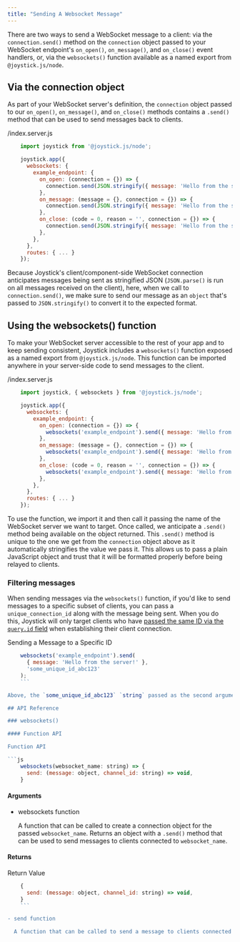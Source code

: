 ```yaml
---
title: "Sending A Websocket Message"
---
```



There are two ways to send a WebSocket message to a client: via the `connection.send()` method on the `connection` object passed to your WebSocket endpoint's `on_open()`, `on_message()`, and `on_close()` event handlers, or, via the `websockets()` function available as a named export from `@joystick.js/node`.

## Via the connection object

As part of your WebSocket server's definition, the `connection` object passed to our `on_open()`, `on_message()`, and `on_close()` methods contains a `.send()` method that can be used to send messages back to clients.

/index.server.js

```js
    import joystick from '@joystick.js/node';

    joystick.app({
      websockets: {
        example_endpoint: {
          on_open: (connection = {}) => {
            connection.send(JSON.stringify({ message: 'Hello from the server!' }));
          },
          on_message: (message = {}, connection = {}) => {
            connection.send(JSON.stringify({ message: 'Hello from the server!' }));
          },
          on_close: (code = 0, reason = '', connection = {}) => {
            connection.send(JSON.stringify({ message: 'Hello from the server!' }));
          },
        },
      },
      routes: { ... }
    });
```

Because Joystick's client/component-side WebSocket connection anticipates messages being sent as stringified JSON (`JSON.parse()` is run on all messages received on the client), here, when we call to `connection.send()`, we make sure to send our message as an `object` that's passed to `JSON.stringify()` to convert it to the expected format.

## Using the websockets() function

To make your WebSocket server accessible to the rest of your app and to keep sending consistent, Joystick includes a `websockets()` function exposed as a named export from `@joystick.js/node`. This function can be imported anywhere in your server-side code to send messages to the client.

/index.server.js

```js
    import joystick, { websockets } from '@joystick.js/node';

    joystick.app({
      websockets: {
        example_endpoint: {
          on_open: (connection = {}) => {
            websockets('example_endpoint').send({ message: 'Hello from the server!' });
          },
          on_message: (message = {}, connection = {}) => {
            websockets('example_endpoint').send({ message: 'Hello from the server!' });
          },
          on_close: (code = 0, reason = '', connection = {}) => {
            websockets('example_endpoint').send({ message: 'Hello from the server!' });
          },
        },
      },
      routes: { ... }
    });

```
To use the function, we import it and then call it passing the name of the WebSocket server we want to target. Once called, we anticipate a `.send()` method being available on the object returned. This `.send()` method is unique to the one we get from the `connection` object above as it automatically stringifies the value we pass it. This allows us to pass a plain JavaScript object and trust that it will be formatted properly before being relayed to clients.

### Filtering messages

When sending messages via the `websockets()` function, if you'd like to send messages to a specific subset of clients, you can pass a `unique_connection_id` along with the message being sent. When you do this, Joystick will only target clients who have [passed the same ID via the `query.id` field](ui/components/websockets#filtering-messages-with-query-params) when establishing their client connection.

Sending a Message to a Specific ID

```js
    websockets('example_endpoint').send(
      { message: 'Hello from the server!' },
      'some_unique_id_abc123'
    );
    ```

Above, the `some_unique_id_abc123` `string` passed as the second argument to `.send()` can be replaced with some unique ID (e.g., a user ID, a chat channel's ID, etc.).

## API Reference

### websockets()

#### Function API

Function API

```js
    websockets(websocket_name: string) => {
      send: (message: object, channel_id: string) => void,
    }
```
#### Arguments

- websockets function

  A function that can be called to create a connection object for the passed `websocket_name`. Returns an object with a `.send()` method that can be used to send messages to clients connected to `websocket_name`.

#### Returns

Return Value

```js
    {
      send: (message: object, channel_id: string) => void,
    }
    ```

- send function

  A function that can be called to send a message to clients connected to `websocket_name`. Accepts arguments of a `message` as an object (required) and a `channel_id` (optional).
